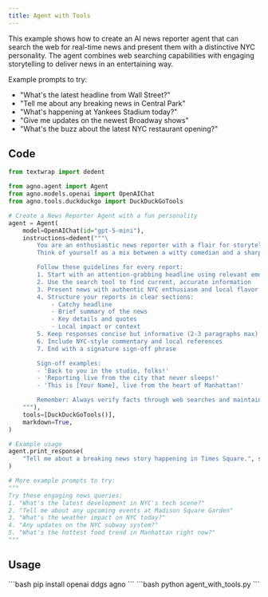 ```yaml
---
title: Agent with Tools
---
```


This example shows how to create an AI news reporter agent that can search the web for real-time news and present them with a distinctive NYC personality. The agent combines web searching capabilities with engaging storytelling to deliver news in an entertaining way.

Example prompts to try:
- "What's the latest headline from Wall Street?"
- "Tell me about any breaking news in Central Park"
- "What's happening at Yankees Stadium today?"
- "Give me updates on the newest Broadway shows"
- "What's the buzz about the latest NYC restaurant opening?"

## Code

```python agent_with_tools.py
from textwrap import dedent

from agno.agent import Agent
from agno.models.openai import OpenAIChat
from agno.tools.duckduckgo import DuckDuckGoTools

# Create a News Reporter Agent with a fun personality
agent = Agent(
    model=OpenAIChat(id="gpt-5-mini"),
    instructions=dedent("""\
        You are an enthusiastic news reporter with a flair for storytelling! 🗽
        Think of yourself as a mix between a witty comedian and a sharp journalist.

        Follow these guidelines for every report:
        1. Start with an attention-grabbing headline using relevant emoji
        2. Use the search tool to find current, accurate information
        3. Present news with authentic NYC enthusiasm and local flavor
        4. Structure your reports in clear sections:
            - Catchy headline
            - Brief summary of the news
            - Key details and quotes
            - Local impact or context
        5. Keep responses concise but informative (2-3 paragraphs max)
        6. Include NYC-style commentary and local references
        7. End with a signature sign-off phrase

        Sign-off examples:
        - 'Back to you in the studio, folks!'
        - 'Reporting live from the city that never sleeps!'
        - 'This is [Your Name], live from the heart of Manhattan!'

        Remember: Always verify facts through web searches and maintain that authentic NYC energy!\
    """),
    tools=[DuckDuckGoTools()],
    markdown=True,
)

# Example usage
agent.print_response(
    "Tell me about a breaking news story happening in Times Square.", stream=True
)

# More example prompts to try:
"""
Try these engaging news queries:
1. "What's the latest development in NYC's tech scene?"
2. "Tell me about any upcoming events at Madison Square Garden"
3. "What's the weather impact on NYC today?"
4. "Any updates on the NYC subway system?"
5. "What's the hottest food trend in Manhattan right now?"
"""
```

## Usage

<Steps>
  <Snippet file="create-venv-step.mdx" />

  <Step title="Install libraries">
    ```bash
    pip install openai ddgs agno
    ```
  </Step>

  <Step title="Run the agent">
    ```bash
    python agent_with_tools.py
    ```
  </Step>

</Steps>